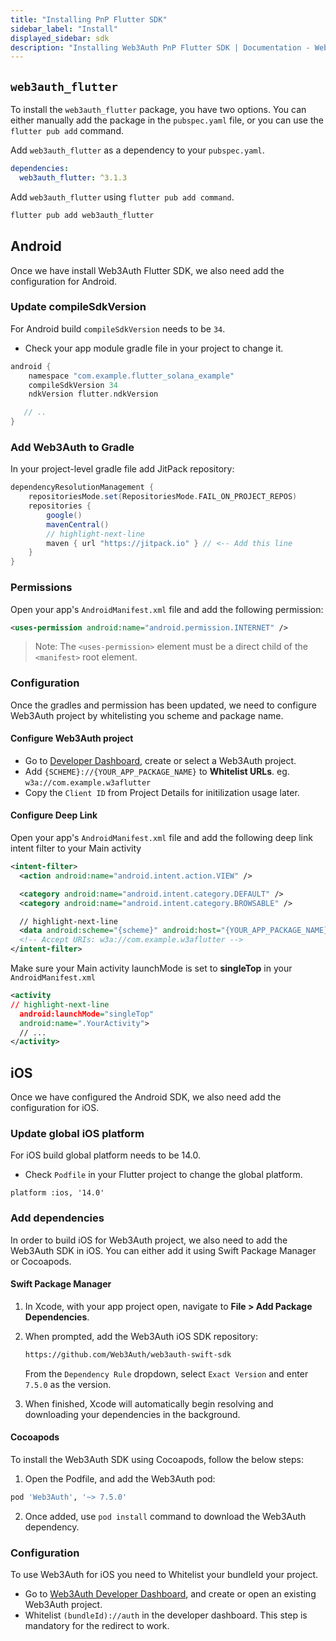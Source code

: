 ```yaml
---
title: "Installing PnP Flutter SDK"
sidebar_label: "Install"
displayed_sidebar: sdk
description: "Installing Web3Auth PnP Flutter SDK | Documentation - Web3Auth"
---
```


## `web3auth_flutter`

To install the `web3auth_flutter` package, you have two options. You can either manually
add the package in the `pubspec.yaml` file, or you can use the `flutter pub add` command.



Add `web3auth_flutter` as a dependency to your `pubspec.yaml`.

```yaml
dependencies:
  web3auth_flutter: ^3.1.3
```

Add `web3auth_flutter` using `flutter pub add command`.

```sh
flutter pub add web3auth_flutter
```



## Android

Once we have install Web3Auth Flutter SDK, we also need add the configuration for Android.

### Update compileSdkVersion
For Android build `compileSdkVersion` needs to be `34`.

- Check your app module gradle file in your project to change it.

```groovy
android {
    namespace "com.example.flutter_solana_example"
    compileSdkVersion 34
    ndkVersion flutter.ndkVersion

   // ..
}
```

### Add Web3Auth to Gradle

In your project-level gradle file add JitPack repository:

```groovy
dependencyResolutionManagement {
    repositoriesMode.set(RepositoriesMode.FAIL_ON_PROJECT_REPOS)
    repositories {
        google()
        mavenCentral()
        // highlight-next-line
        maven { url "https://jitpack.io" } // <-- Add this line
    }
}
```

### Permissions

Open your app's `AndroidManifest.xml` file and add the following permission:

```xml
<uses-permission android:name="android.permission.INTERNET" />
```

> Note: The `<uses-permission>` element must be a direct child of the `<manifest>` root element.

### Configuration

Once the gradles and permission has been updated, we need to configure Web3Auth project by whitelisting
you scheme and package name.

#### Configure Web3Auth project

- Go to [Developer Dashboard](https://dashboard.web3auth.io/), create or select a Web3Auth project.
- Add `{SCHEME}://{YOUR_APP_PACKAGE_NAME}` to **Whitelist URLs**. eg. `w3a://com.example.w3aflutter`
- Copy the `Client ID` from Project Details for initilization usage later.

#### Configure Deep Link

Open your app's `AndroidManifest.xml` file and add the following deep link intent filter to your Main activity

```xml
<intent-filter>
  <action android:name="android.intent.action.VIEW" />

  <category android:name="android.intent.category.DEFAULT" />
  <category android:name="android.intent.category.BROWSABLE" />

  // highlight-next-line
  <data android:scheme="{scheme}" android:host="{YOUR_APP_PACKAGE_NAME}" android:path="/auth" />
  <!-- Accept URIs: w3a://com.example.w3aflutter -->
</intent-filter>
```

Make sure your Main activity launchMode is set to **singleTop** in your `AndroidManifest.xml`

```xml
<activity
// highlight-next-line
  android:launchMode="singleTop"
  android:name=".YourActivity">
  // ...
</activity>
```

## iOS

Once we have configured the Android SDK, we also need add the configuration for iOS.

### Update global iOS platform

For iOS build global platform needs to be 14.0.

- Check `Podfile` in your Flutter project to change the global platform.

```
platform :ios, '14.0'

```

### Add dependencies

In order to build iOS for Web3Auth project, we also need to add the Web3Auth SDK in iOS. You can either
add it using Swift Package Manager or Cocoapods.

#### Swift Package Manager

1. In Xcode, with your app project open, navigate to **File > Add Package Dependencies**.

2. When prompted, add the Web3Auth iOS SDK repository:

   ```sh
   https://github.com/Web3Auth/web3auth-swift-sdk
   ```

   From the `Dependency Rule` dropdown, select `Exact Version` and enter `7.5.0` as the version.

3. When finished, Xcode will automatically begin resolving and downloading your dependencies in the background.

#### Cocoapods

To install the Web3Auth SDK using Cocoapods, follow the below steps:

1. Open the Podfile, and add the Web3Auth pod:

  ```sh
  pod 'Web3Auth', '~> 7.5.0'
  ```

2. Once added, use `pod install` command to download the Web3Auth dependency.


### Configuration
To use Web3Auth for iOS you need to Whitelist your bundleId your project.

- Go to [Web3Auth Developer Dashboard](https://dashboard.web3auth.io), and create or open an existing Web3Auth project.
- Whitelist `(bundleId)://auth` in the developer dashboard. This step is mandatory for the redirect to work.
